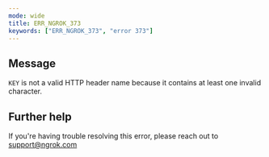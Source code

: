 ```yaml
---
mode: wide
title: ERR_NGROK_373
keywords: ["ERR_NGROK_373", "error 373"]
---
```


## Message

`KEY` is not a valid HTTP header name because it contains at least one invalid character.

## Further help

If you're having trouble resolving this error, please reach out to [support@ngrok.com](mailto:support@ngrok.com?subject=Help%20with%20ERR_NGROK_373)
